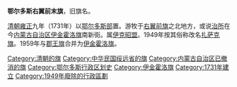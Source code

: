 '''鄂尔多斯右翼前末旗'''，旧旗名。

[[清朝|清朝]][[雍正|雍正]]九年（1731年）以[[鄂尔多斯部|鄂尔多斯部]]置。游牧于[[鄂尔多斯右翼前旗|右翼前旗]]之北地方，或说[[治所|治所]]在今[[内蒙古自治区|内蒙古自治区]][[伊金霍洛旗|伊金霍洛旗]]南新街。属[[伊克昭盟|伊克昭盟]]。1949年按其俗称改名[[扎萨克旗|扎萨克旗]]。1959年与[[郡王旗|郡王旗]]合并为[[伊金霍洛旗|伊金霍洛旗]]。

{{中华民国绥远省行政区划}}
{{内蒙古行政区划小作品}}
{{DEFAULTSORT:E}}
[[Category:清朝的旗|Category:清朝的旗]]
[[Category:中华民国绥远省的旗|Category:中华民国绥远省的旗]]
[[Category:内蒙古自治区已撤消的旗|Category:内蒙古自治区已撤消的旗]]
[[Category:鄂尔多斯行政区划史|Category:鄂尔多斯行政区划史]]
[[Category:伊金霍洛旗|Category:伊金霍洛旗]]
[[Category:1731年建立|Category:1731年建立]]
[[Category:1949年廢除的行政區劃|Category:1949年廢除的行政區劃]]